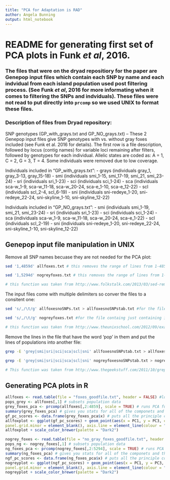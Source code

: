```yaml
---
title: "PCA for Adaptation is RAD"
author: Angela Bunning
output: html_notebook
---
```

# README for generating first set of PCA plots in Funk *et al*, 2016.


### The files that were on the dryad repositiory for the paper are Genepop input files which contain each SNP by name and each indvidual from each island population used post filtering process. (See Funk *et al*, 2016 for more informating when it comes to filtering the SNPs and indviduals). These files were not read to put directly into `prcomp` so we used UNIX to format these files. 

### Description of files from Dryad repository:
SNP genotypes (GP_with_grays.txt and GP_NO_grays.txt)
-- These 2 Genepop input files give SNP genotypes with vs. without gray foxes included (see Funk et al. 2016 for details).  The first row is a file description, followed by locus (contig names) for variable loci remaining after filters, followed by genotypes for each individual. Allelic states are coded as: A = 1, C = 2, G = 3, T = 4. Some individuals were removed due to low coverage.

Individuals included in "GP_with_grays.txt":
- grays (individuals gray_1, gray_3-13, gray_15-18)
- smi (individuals smi_1-15, smi_17-19, smi_21, smi_23-24)
- sri (individuals sri_1-23)
- sci (individuals sci_1-24)
- sca (individuals sca-w_1-9, sca-w_11-18, sca-w_20-24, sca-e_1-10, sca-e_12-22)
- scl (individuals scl_2-4, scl_6-19)
- sni (individuals sni-redeye_1-20, sni-redeye_22-24, sni-skyline_1-10, sni-skyline_12-22)

Individuals included in "GP_NO_grays.txt":
- smi (individuals smi_1-19, smi_21, smi_23-24)
- sri (individuals sri_1-23)
- sci (individuals sci_1-24)
- sca (individuals sca-w_1-9, sca-w_11-18, sca-w_20-24, sca-e_1-22)
- scl (individuals scl_2-19)
- sni (individuals sni-redeye_1-20, sni-redeye_22-24, sni-skyline_1-10, sni-skyline_12-22)


## Genepop input file manipulation in UNIX  

Remove all SNP names becuase they are not needed for the PCA plot:

```bash
sed '1,4859d' allfoxes.txt # this removes the range of lines from 1-4859 which accounts for all the SNPs in the files 

sed '1,5294d' nogreyfoxes.txt # this removes the range of lines from 1-4859 which accounts for all the SNPs in the files 

# this function was taken from http://www.folkstalk.com/2013/03/sed-remove-lines-file-unix-examples.html 
```

The input files come with multiple delimiters so conver the files to a consitent one:
```bash
sed 's/,/\t/g' allfoxesnoSNPs.txt > allfoxesnoSNPstab.txt #for the file containing island foxes and gray fox populations

sed 's/,/\t/g' nogreyfoxes.txt #for the file containg just containing island fox populations

# this function was taken from http://www.theunixschool.com/2012/09/examples-how-to-change-delimiter-of-file-Linux.html
```

Remove the lines in the file that have the word 'pop' in them and put the lines of populations into another file:
```bash
grep -E 'grey|smi|sri|sci|sca|scl|sni' allfoxesnoSNPstab.txt > allfoxesnoSNPstabpop.txt 

grep -E 'grey|smi|sri|sci|sca|scl|sni' nogreyfoxesnoSNPstab.txt > nogreyfoxesnoSNPstabpop.txt

# This function was taken from http://www.thegeekstuff.com/2011/10/grep-or-and-not-operators
```


## Generating PCA plots in R
```r

allfoxes <- read.table(file = "foxes_goodfile.txt", header = FALSE) #load in file as a table
pops_grey <- allfoxes[,1] # subsets population data 
grey_foxes_pca <- prcomp(allfoxes[,2:4859], scale = TRUE) # runs PCA function on the subsetted data 
summary(grey_foxes_pca) # gives you stats for all of the componets and the percentage that each componet contributes to variation 
gf_pc_scores <- data.frame(grey_foxes_pca$x) # puts all the principle componets into a dataframe 
allfoxplot <- ggplot(gf_pc_scores) + geom_point(aes(x = PC1, y = PC3, colour = pops_grey)) + coord_equal() + ggtitle("PCA with Island Populations & Grey Fox") + labs(x = "PC1(18.3%)", y = "PC3(35.3%)") + theme(text = element_text(size = 20), panel.border = element_blank(), panel.grid.major = element_blank(),
panel.grid.minor = element_blank(), axis.line = element_line(colour = "black"), panel.background = element_blank(), legend.key = element_blank()) #plot function with ggplot 2 
allfoxplot + scale_color_brewer(palette = "Dark2")
```

```r
nogrey_foxes <- read.table(file = "no_gray_foxes_goodfile.txt", header = FALSE) #load in file as a table
pops_ng <- nogrey_foxes[,1] # subsets population data 
ng_foxes_pca <- prcomp(nogrey_foxes[,2:5294], scale = TRUE) # runs PCA function on the subsetted data 
summary(ng_foxes_pca) # gives you stats for all of the componets and the percentage that each componet contributes to variation 
ngf_pc_scores <- data.frame(ng_foxes_pca$x) # puts all the principle componets into a dataframe 
nogreyplot <- ggplot(ngf_pc_scores) + geom_point(aes(x = PC1, y = PC3, colour = pops_ng)) + coord_equal() + ggtitle("PCA with Island Populations") + labs(x = "PC1(21.1%)", y = "PC3(39.9%)") + theme(text = element_text(size = 20), panel.border = element_blank(), panel.grid.major = element_blank(),
panel.grid.minor = element_blank(), axis.line = element_line(colour = "black"), panel.background = element_blank(), legend.key = element_blank()) #plotting function with ggplot2
nogreyplot + scale_color_brewer(palette = "Dark2")
```

